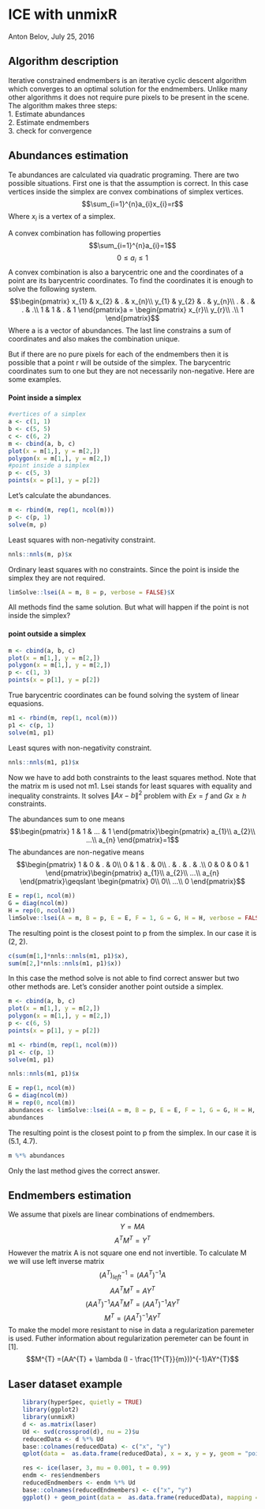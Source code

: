 <!--
%\VignetteEngine{knitr::knitr}
%\VignetteIndexEntry{ICE with `unmixR`}
%\VignetteKeywords{hyperspectral unmixing, iterative constrained endmembers, ICE}
 -->


ICE with unmixR
========================================================

Anton Belov, July 25, 2016

## Algorithm description

Iterative constrained endmembers is an iterative cyclic descent algorithm which converges to an optimal solution for the endmembers. Unlike many other algorithms it does not require pure pixels to be present in the scene. The algorithm makes three steps:\
1. Estimate abundances\
2. Estimate endmembers\
3. check for convergence

## Abundances estimation

Te abundances are calculated via quadratic programing. There are two possible situations. First one is that the assumption is correct. In this case vertices inside the simplex are convex combinations of simplex vertices.
$$\sum_{i=1}^{n}a_{i}x_{i}=r$$
Where $x_{i}$ is a vertex of a simplex.

A convex combination has following properties
$$\sum_{i=1}^{n}a_{i}=1$$
$$0\leqslant a_{i}\leqslant 1$$
A convex combination is also a barycentric one and the coordinates of a point are its barycentric coordinates. To find the coordinates it is enough to solve the following system.
$$\begin{pmatrix}
x_{1} & x_{2} & . & x_{n}\\
y_{1} & y_{2} & . & y_{n}\\
. & . & . & .\\
1 & 1 & . & 1
\end{pmatrix}a = \begin{pmatrix}
x_{r}\\
y_{r}\\
.\\
1
\end{pmatrix}$$
Where a is a vector of abundances. The last line constrains a sum of coordinates and also makes the combination unique.

But if there are no pure pixels for each of the endmembers then it is possible that a point r will be outside of the simplex. The barycentric coordinates sum to one but they are not necessarily non-negative. Here are some examples.

#### Point inside a simplex
```r
#vertices of a simplex
a <- c(1, 1)
b <- c(5, 5)
c <- c(6, 2)
m <- cbind(a, b, c)
plot(x = m[1,], y = m[2,])
polygon(x = m[1,], y = m[2,])
#point inside a simplex
p <- c(5, 3)
points(x = p[1], y = p[2])
```

Let's calculate the abundances.
```r
m <- rbind(m, rep(1, ncol(m)))
p <- c(p, 1)
solve(m, p)
```
Least squares with non-negativity constraint.
```r
nnls::nnls(m, p)$x
```
Ordinary least squares with no constraints. Since the point is inside the simplex they are not required.
```r
limSolve::lsei(A = m, B = p, verbose = FALSE)$X
```

All methods find the same solution. But what will happen if the point is not inside the simplex?

#### point outside a simplex
```r
m <- cbind(a, b, c)
plot(x = m[1,], y = m[2,])
polygon(x = m[1,], y = m[2,])
p <- c(1, 3)
points(x = p[1], y = p[2])
```

True barycentric coordinates can be found solving the system of linear equasions.
```r
m1 <- rbind(m, rep(1, ncol(m)))
p1 <- c(p, 1)
solve(m1, p1)
```
Least squres with non-negativity constraint.
```r
nnls::nnls(m1, p1)$x
```
Now we have to add both constraints to the least squares method. Note that the matrix m is used not m1.
Lsei stands for least squares with equality and inequality constraints. It solves $\left \| Ax - b \right \|^{2}$ problem with $Ex=f$ and $Gx\geq h$ constraints.

The abundances sum to one means$$\begin{pmatrix}
1 & 1 & ... & 1
\end{pmatrix}\begin{pmatrix}
a_{1}\\
a_{2}\\
...\\
a_{n}
\end{pmatrix}=1$$
The abundances are non-negative means
$$\begin{pmatrix}
1 & 0 & . & 0\\
0 & 1 & . & 0\\
. & . & . & .\\
0 & 0 & 0 & 1
\end{pmatrix}\begin{pmatrix}
a_{1}\\
a_{2}\\
...\\
a_{n}
\end{pmatrix}\geqslant \begin{pmatrix}
0\\
0\\
...\\
0
\end{pmatrix}$$
```r
E = rep(1, ncol(m))
G = diag(ncol(m))
H = rep(0, ncol(m))
limSolve::lsei(A = m, B = p, E = E, F = 1, G = G, H = H, verbose = FALSE)$X
```

The resulting point is the closest point to p from the simplex. In our case it is (2, 2).
```r
c(sum(m[1,]*nnls::nnls(m1, p1)$x),
sum(m[2,]*nnls::nnls(m1, p1)$x))
```

In this case the method solve is not able to find correct answer but two other methods are. Let's consider another point outside a simplex.

```r
m <- cbind(a, b, c)
plot(x = m[1,], y = m[2,])
polygon(x = m[1,], y = m[2,])
p <- c(6, 5)
points(x = p[1], y = p[2])
```

```r
m1 <- rbind(m, rep(1, ncol(m)))
p1 <- c(p, 1)
solve(m1, p1)
```

```r
nnls::nnls(m1, p1)$x
```

```r
E = rep(1, ncol(m))
G = diag(ncol(m))
H = rep(0, ncol(m))
abundances <- limSolve::lsei(A = m, B = p, E = E, F = 1, G = G, H = H, verbose = FALSE)$X
abundances
```

The resulting point is the closest point to p from the simplex. In our case it is (5.1, 4.7).
```r
m %*% abundances
```
Only the last method gives the correct answer.

## Endmembers estimation

We assume that pixels are linear combinations of endmembers.
$$Y = MA$$
$$A^{T}M^{T} = Y^{T}$$
However the matrix A is not square one end not invertible. To calculate M we will use left inverse matrix $$(A^{T})_{left}^{-1} = (AA^{T})^{-1} A$$
$$AA^{T}M^{T} = AY^{T}$$
$$(AA^{T})^{-1}AA^{T}M^{T} = (AA^{T})^{-1}AY^{T}$$
$$M^{T} = (AA^{T})^{-1}AY^{T}$$
To make the model more resistant to nise in data a regularization paremeter is used. Futher information about regularization peremeter can be fount in [1].
$$M^{T} =(AA^{T} + \lambda (I - \frac{11^{T}}{m}))^{-1}AY^{T}$$

## Laser dataset example

```r
    library(hyperSpec, quietly = TRUE)
    library(ggplot2)
    library(unmixR)
    d <- as.matrix(laser)
    Ud <- svd(crossprod(d), nu = 2)$u
    reducedData <- d %*% Ud
    base::colnames(reducedData) <- c("x", "y")
    qplot(data =  as.data.frame(reducedData), x = x, y = y, geom = "point", main = "laser data reduced to dimensionality of 2")
```
```r
    res <- ice(laser, 3, mu = 0.001, t = 0.99)
    endm <- res$endmembers
    reducedEndmembers <- endm %*% Ud
    base::colnames(reducedEndmembers) <- c("x", "y")
    ggplot() + geom_point(data =  as.data.frame(reducedData), mapping = aes(x = x, y = y)) + geom_polygon(data = as.data.frame(reducedEndmembers), mapping = aes(x = x, y = y), alpha = 0.05, color = "red") + ggtitle("Ice simplex")
```